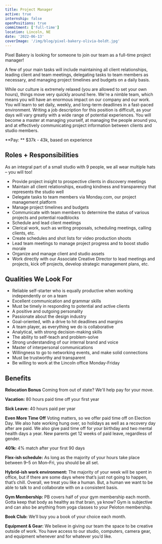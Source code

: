 ```yaml
---
title: Project Manager
active: true
internship: false
openPositions: true
commitment: ['full-time']
location: Lincoln, NE
date: '2022-06-13'
coverImage: '/img/blog/pixel-bakery-olivia-boldt.jpg'
---
```


Pixel Bakery is looking for someone to join our team as a full-time project manager!

A few of your main tasks will include maintaining all client relationships, leading client and team meetings, delegating tasks to team members as necessary, and managing project timelines and budgets on a daily basis.

While our culture is extremely relaxed (you are allowed to set your own hours), things move very quickly around here. We're a nimble team, which means you will have an enormous impact on our company and our work. You will learn to set daily, weekly, and long-term deadlines in a fast-paced environment. Writing a job description for this position is difficult, as your days will vary greatly with a wide range of potential experiences. You will become a master at managing yourself, at managing the people around you, and at effectively communicating project information between clients and studio members.

**Pay: ** $37k - 43k, based on experience

## Roles + Responsibilities

As an integral part of a small studio with 9 people, we all wear multiple hats – you will too!

- Provide project insight to prospective clients in discovery meetings
- Maintain all client relationships, exuding kindness and transparency that represents the studio well
- Delegate tasks to team members via Monday.com, our project management platform
- Manage project timelines and budgets
- Communicate with team members to determine the status of various projects and potential roadblocks
- Schedule and lead client meetings
- Clerical work, such as writing proposals, scheduling meetings, calling clients, etc.
- Create schedules and shot lists for video production shoots
- Lead team meetings to manage project progress and to boost studio morale
- Organize and manage client and studio assets
- Work directly with our Associate Creative Director to lead meetings and projects, kick off projects, develop strategic management plans, etc.

## Qualities We Look For

- Reliable self-starter who is equally productive when working independently or on a team
- Excellent communication and grammar skills
- Must be timely in responding to potential and active clients
- A positive and outgoing personality
- Passionate about the design industry
- Goal-oriented, with a drive to hit deadlines and margins
- A team player, as everything we do is collaborative
- Analytical, with strong decision-making skills
- The ability to self-teach and problem-solve
- Strong understanding of our internal brand and voice
- Master of interpersonal communications
- Willingness to go to networking events, and make solid connections
- Must be trustworthy and transparent
- Be willing to work at the Lincoln office Monday-Friday

## Benefits

**Relocation Bonus** Coming from out of state? We'll help pay for your move.

**Vacation:** 80 hours paid time off your first year

**Sick Leave:** 40 hours paid per year

**Even More Time Off** Voting matters, so we offer paid time off on Election Day. We also hate working hung over, so holidays as well as a recovery day after are paid. We also give paid time off for your birthday and two mental health days a year. New parents get 12 weeks of paid leave, regardless of gender.

**401k:** 4% match after your first 90 days

**Flex-ish schedule:** As long as the majority of your hours take place between 9–5 on Mon–Fri, you should be all set.

**Hybrid-ish work environment:** The majority of your week will be spent in office, but if there are some days where that’s just not going to happen, that’s chill.
Overall, we treat you like a human. But, a human we want to be able to talk to and collaborate with on a consistent basis.

**Gym Membership:** PB covers half of your gym membership each month. Gotta keep that body as healthy as that brain, ya know? Gym is subjective and can also be anything from yoga classes to your Peloton membership.

**Book Club:** We’ll buy you a book of your choice each month.

**Equipment & Gear:** We believe in giving our team the space to be creative outside of work. You have access to our studio, computers, camera gear, and equipment whenever and for whatever you’d like.
